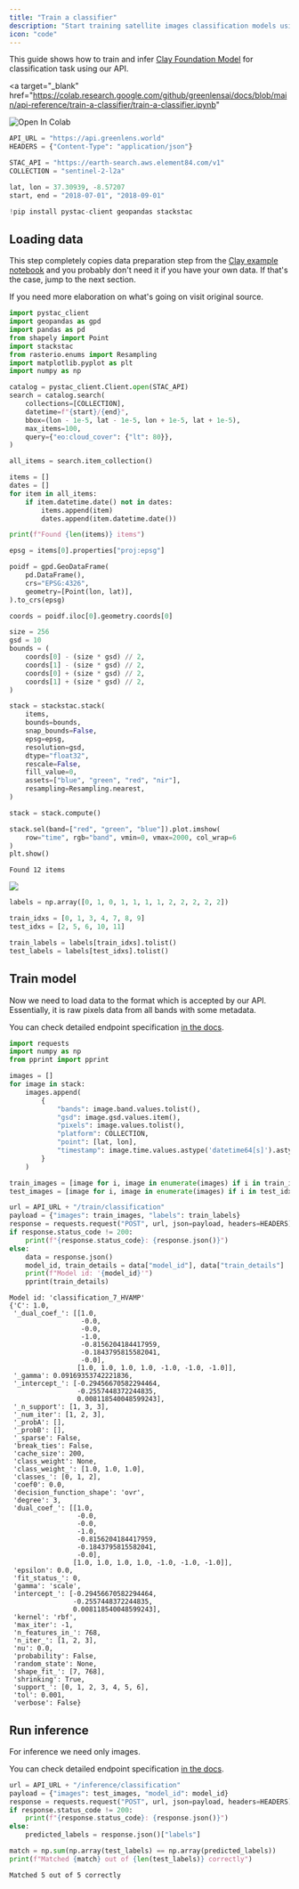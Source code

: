 ```yaml
---
title: "Train a classifier"
description: "Start training satellite images classification models using Greenlens API"
icon: "code"
---
```


This guide shows how to train and infer [Clay Foundation Model](https://clay-foundation.github.io/model/index.html) for classification task using our API.

<a
  target="_blank"
  href="https://colab.research.google.com/github/greenlensai/docs/blob/main/api-reference/train-a-classifier/train-a-classifier.ipynb"
>
  <img
    src="https://colab.research.google.com/assets/colab-badge.svg"
    alt="Open In Colab"
  />
</a>

```python
API_URL = "https://api.greenlens.world"
HEADERS = {"Content-Type": "application/json"}

STAC_API = "https://earth-search.aws.element84.com/v1"
COLLECTION = "sentinel-2-l2a"

lat, lon = 37.30939, -8.57207
start, end = "2018-07-01", "2018-09-01"
```

```python
!pip install pystac-client geopandas stackstac
```

## Loading data

This step completely copies data preparation step from the [Clay example notebook](https://clay-foundation.github.io/model/tutorials/clay-v1-wall-to-wall.html) and you probably don't need it if you have your own data. If that's the case, jump to the next section.

If you need more elaboration on what's going on visit original source.

```python
import pystac_client
import geopandas as gpd
import pandas as pd
from shapely import Point
import stackstac
from rasterio.enums import Resampling
import matplotlib.pyplot as plt
import numpy as np

catalog = pystac_client.Client.open(STAC_API)
search = catalog.search(
    collections=[COLLECTION],
    datetime=f"{start}/{end}",
    bbox=(lon - 1e-5, lat - 1e-5, lon + 1e-5, lat + 1e-5),
    max_items=100,
    query={"eo:cloud_cover": {"lt": 80}},
)

all_items = search.item_collection()

items = []
dates = []
for item in all_items:
    if item.datetime.date() not in dates:
        items.append(item)
        dates.append(item.datetime.date())

print(f"Found {len(items)} items")

epsg = items[0].properties["proj:epsg"]

poidf = gpd.GeoDataFrame(
    pd.DataFrame(),
    crs="EPSG:4326",
    geometry=[Point(lon, lat)],
).to_crs(epsg)

coords = poidf.iloc[0].geometry.coords[0]

size = 256
gsd = 10
bounds = (
    coords[0] - (size * gsd) // 2,
    coords[1] - (size * gsd) // 2,
    coords[0] + (size * gsd) // 2,
    coords[1] + (size * gsd) // 2,
)

stack = stackstac.stack(
    items,
    bounds=bounds,
    snap_bounds=False,
    epsg=epsg,
    resolution=gsd,
    dtype="float32",
    rescale=False,
    fill_value=0,
    assets=["blue", "green", "red", "nir"],
    resampling=Resampling.nearest,
)

stack = stack.compute()

stack.sel(band=["red", "green", "blue"]).plot.imshow(
    row="time", rgb="band", vmin=0, vmax=2000, col_wrap=6
)
plt.show()
```

```
Found 12 items
```

![](/images/train-a-classifier-examples.png)

```python
labels = np.array([0, 1, 0, 1, 1, 1, 1, 2, 2, 2, 2, 2])

train_idxs = [0, 1, 3, 4, 7, 8, 9]
test_idxs = [2, 5, 6, 10, 11]

train_labels = labels[train_idxs].tolist()
test_labels = labels[test_idxs].tolist()
```

## Train model

Now we need to load data to the format which is accepted by our API. Essentially, it is raw pixels data from all bands with some metadata.

You can check detailed endpoint specification [in the docs](https://docs.greenlens.world/api-reference/train/train-classification-model).

```python
import requests
import numpy as np
from pprint import pprint
```

```python
images = []
for image in stack:
    images.append(
        {
            "bands": image.band.values.tolist(),
            "gsd": image.gsd.values.item(),
            "pixels": image.values.tolist(),
            "platform": COLLECTION,
            "point": [lat, lon],
            "timestamp": image.time.values.astype('datetime64[s]').astype(np.int64).item(),
        }
    )

train_images = [image for i, image in enumerate(images) if i in train_idxs]
test_images = [image for i, image in enumerate(images) if i in test_idxs]
```

```python
url = API_URL + "/train/classification"
payload = {"images": train_images, "labels": train_labels}
response = requests.request("POST", url, json=payload, headers=HEADERS)
if response.status_code != 200:
    print(f"{response.status_code}: {response.json()}")
else:
    data = response.json()
    model_id, train_details = data["model_id"], data["train_details"]
    print(f"Model id: '{model_id}'")
    pprint(train_details)
```

```
Model id: 'classification_7_HVAMP'
{'C': 1.0,
 '_dual_coef_': [[1.0,
                  -0.0,
                  -0.0,
                  -1.0,
                  -0.8156204184417959,
                  -0.1843795815582041,
                  -0.0],
                 [1.0, 1.0, 1.0, 1.0, -1.0, -1.0, -1.0]],
 '_gamma': 0.09169353742221836,
 '_intercept_': [-0.29456670582294464,
                 -0.2557448372244835,
                 0.008118540048599243],
 '_n_support': [1, 3, 3],
 '_num_iter': [1, 2, 3],
 '_probA': [],
 '_probB': [],
 '_sparse': False,
 'break_ties': False,
 'cache_size': 200,
 'class_weight': None,
 'class_weight_': [1.0, 1.0, 1.0],
 'classes_': [0, 1, 2],
 'coef0': 0.0,
 'decision_function_shape': 'ovr',
 'degree': 3,
 'dual_coef_': [[1.0,
                 -0.0,
                 -0.0,
                 -1.0,
                 -0.8156204184417959,
                 -0.1843795815582041,
                 -0.0],
                [1.0, 1.0, 1.0, 1.0, -1.0, -1.0, -1.0]],
 'epsilon': 0.0,
 'fit_status_': 0,
 'gamma': 'scale',
 'intercept_': [-0.29456670582294464,
                -0.2557448372244835,
                0.008118540048599243],
 'kernel': 'rbf',
 'max_iter': -1,
 'n_features_in_': 768,
 'n_iter_': [1, 2, 3],
 'nu': 0.0,
 'probability': False,
 'random_state': None,
 'shape_fit_': [7, 768],
 'shrinking': True,
 'support_': [0, 1, 2, 3, 4, 5, 6],
 'tol': 0.001,
 'verbose': False}
```

## Run inference

For inference we need only images.

You can check detailed endpoint specification [in the docs](https://docs.greenlens.world/api-reference/inference/infer-classification-model).

```python
url = API_URL + "/inference/classification"
payload = {"images": test_images, "model_id": model_id}
response = requests.request("POST", url, json=payload, headers=HEADERS)
if response.status_code != 200:
    print(f"{response.status_code}: {response.json()}")
else:
    predicted_labels = response.json()["labels"]
```

```python
match = np.sum(np.array(test_labels) == np.array(predicted_labels))
print(f"Matched {match} out of {len(test_labels)} correctly")
```

```
Matched 5 out of 5 correctly
```
